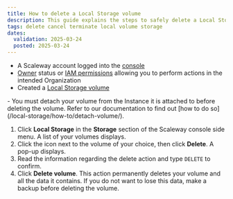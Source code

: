 ```yaml
---
title: How to delete a Local Storage volume
description: This guide explains the steps to safely delete a Local Storage volume from your Scaleway account.
tags: delete cancel terminate local volume storage
dates:
  validation: 2025-03-24
  posted: 2025-03-24
---
```



<Requirements />

- A Scaleway account logged into the [console](https://account.scaleway.com/?service=elements)
- [Owner](/iam/concepts/#owner) status or [IAM permissions](/iam/concepts/#permission) allowing you to perform actions in the intended Organization
- Created a [Local Storage volume](/local-storage/how-to/create-volume/)

<Message type="important">
  - You must detach your volume from the Instance it is attached to before deleting the volume. Refer to our documentation to find out [how to do so](/local-storage/how-to/detach-volume/).
</Message>

1. Click **Local Storage** in the **Storage** section of the Scaleway console side menu. A list of your volumes displays.
2. Click the <Icon name="more" /> icon next to the volume of your choice, then click **Delete**. A pop-up displays.
3. Read the information regarding the delete action and type `DELETE` to confirm.
4. Click **Delete volume**.
    <Message type="important">
      This action permanently deletes your volume and all the data it contains. If you do not want to lose this data, make a backup before deleting the volume.
    </Message>
